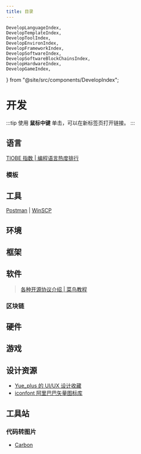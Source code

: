 ```yaml
---
title: 目录
---
```


    DevelopLanguageIndex,
    DevelopTemplateIndex,
    DevelopToolIndex,
    DevelopEnvironIndex,
    DevelopFrameworkIndex,
    DevelopSoftwareIndex,
    DevelopSoftwareBlockChainsIndex,
    DevelopHardwareIndex,
    DevelopGameIndex,
} from "@site/src/components/DevelopIndex";

# 开发

:::tip
使用 **鼠标中键** 单击，可以在新标签页打开链接。
:::

## 语言

<DevelopLanguageIndex />

[TIOBE 指数 | 编程语言热度排行](https://www.tiobe.com/tiobe-index/)

### 模板

<DevelopTemplateIndex />

## 工具

<DevelopToolIndex />

[Postman](https://www.postman.com/)
| [WinSCP](https://winscp.net/eng/docs/lang:chs)

## 环境

<DevelopEnvironIndex />

## 框架

<DevelopFrameworkIndex />

## 软件

<DevelopSoftwareIndex />

> [各种开源协议介绍 | 菜鸟教程](https://www.runoob.com/w3cnote/open-source-license.html)

### 区块链

<DevelopSoftwareBlockChainsIndex />

## 硬件

<DevelopHardwareIndex />

## 游戏

<DevelopGameIndex />

## 设计资源

- [Yue_plus 的 UI/UX 设计收藏](https://yue-plus.github.io/UIUXDesignCollection/)
- [iconfont 阿里巴巴矢量图标库](https://www.iconfont.cn/)

## 工具站

### 代码转图片

- [Carbon](https://carbon.now.sh/)
